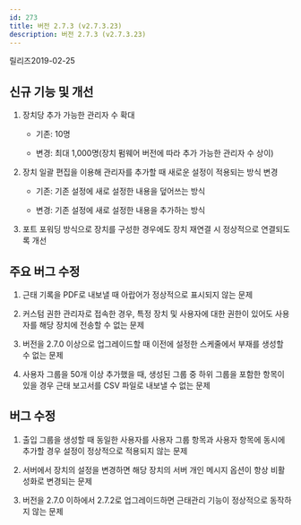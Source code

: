 ```yaml
---
id: 273
title: 버전 2.7.3 (v2.7.3.23)
description: 버전 2.7.3 (v2.7.3.23)
---
```


릴리즈<Separator/>2019-02-25

## 신규 기능 및 개선

1. 장치당 추가 가능한 관리자 수 확대

    * 기존: 10명

    * 변경: 최대 1,000명(장치 펌웨어 버전에 따라 추가 가능한 관리자 수 상이)

1. 장치 일괄 편집을 이용해 관리자를 추가할 때 새로운 설정이 적용되는 방식 변경

    * 기존: 기존 설정에 새로 설정한 내용을 덮어쓰는 방식

    * 변경: 기존 설정에 새로 설정한 내용을 추가하는 방식

1. 포트 포워딩 방식으로 장치를 구성한 경우에도 장치 재연결 시 정상적으로 연결되도록 개선

## 주요 버그 수정

1. 근태 기록을 PDF로 내보낼 때 아랍어가 정상적으로 표시되지 않는 문제

1. 커스텀 권한 관리자로 접속한 경우, 특정 장치 및 사용자에 대한 권한이 있어도 사용자를 해당 장치에 전송할 수 없는 문제

1. 버전을 2.7.0 이상으로 업그레이드할 때 이전에 설정한 스케줄에서 부재를 생성할 수 없는 문제

1. 사용자 그룹을 50개 이상 추가했을 때, 생성된 그룹 중 하위 그룹을 포함한 항목이 있을 경우 근태 보고서를 CSV 파일로 내보낼 수 없는 문제

## 버그 수정

1. 출입 그룹을 생성할 때 동일한 사용자를 사용자 그룹 항목과 사용자 항목에 동시에 추가할 경우 설정이 정상적으로 적용되지 않는 문제

1. 서버에서 장치의 설정을 변경하면 해당 장치의 서버 개인 메시지 옵션이 항상 비활성화로 변경되는 문제

1. 버전을 2.7.0 이하에서 2.7.2로 업그레이드하면 근태관리 기능이 정상적으로 동작하지 않는 문제